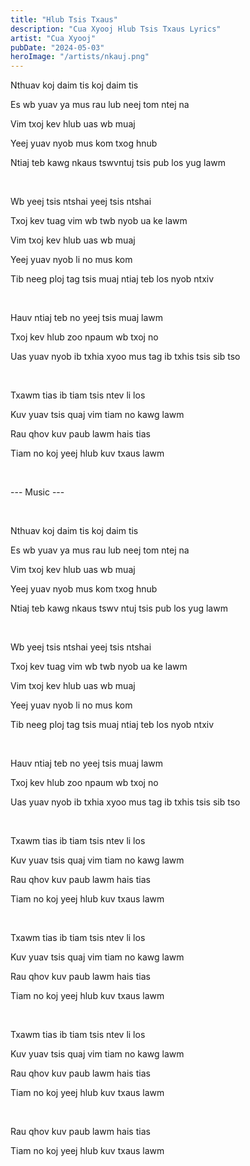 ```yaml
---
title: "Hlub Tsis Txaus"
description: "Cua Xyooj Hlub Tsis Txaus Lyrics"
artist: "Cua Xyooj"
pubDate: "2024-05-03"
heroImage: "/artists/nkauj.png"
---
```


Nthuav koj daim tis koj daim tis

Es wb yuav ya mus rau lub neej tom ntej na

Vim txoj kev hlub uas wb muaj

Yeej yuav nyob mus kom txog hnub

Ntiaj teb kawg nkaus tswvntuj tsis pub los yug lawm

<br />

Wb yeej tsis ntshai yeej tsis ntshai

Txoj kev tuag vim wb twb nyob ua ke lawm

Vim txoj kev hlub uas wb muaj

Yeej yuav nyob li no mus kom

Tib neeg ploj tag tsis muaj ntiaj teb los nyob ntxiv

<br />

Hauv ntiaj teb no yeej tsis muaj lawm

Txoj kev hlub zoo npaum wb txoj no

Uas yuav nyob ib txhia xyoo mus tag ib txhis tsis sib tso

<br />

Txawm tias ib tiam tsis ntev li los

Kuv yuav tsis quaj vim tiam no kawg lawm

Rau qhov kuv paub lawm hais tias

Tiam no koj yeej hlub kuv txaus lawm

<br />

--- Music ---

<br />

Nthuav koj daim tis koj daim tis

Es wb yuav ya mus rau lub neej tom ntej na

Vim txoj kev hlub uas wb muaj

Yeej yuav nyob mus kom txog hnub

Ntiaj teb kawg nkaus tswv ntuj tsis pub los yug lawm

<br />

Wb yeej tsis ntshai yeej tsis ntshai

Txoj kev tuag vim wb twb nyob ua ke lawm

Vim txoj kev hlub uas wb muaj

Yeej yuav nyob li no mus kom

Tib neeg ploj tag tsis muaj ntiaj teb los nyob ntxiv

<br />

Hauv ntiaj teb no yeej tsis muaj lawm

Txoj kev hlub zoo npaum wb txoj no

Uas yuav nyob ib txhia xyoo mus tag ib txhis tsis sib tso

<br />

Txawm tias ib tiam tsis ntev li los

Kuv yuav tsis quaj vim tiam no kawg lawm

Rau qhov kuv paub lawm hais tias

Tiam no koj yeej hlub kuv txaus lawm

<br />

Txawm tias ib tiam tsis ntev li los

Kuv yuav tsis quaj vim tiam no kawg lawm

Rau qhov kuv paub lawm hais tias

Tiam no koj yeej hlub kuv txaus lawm

<br />

Txawm tias ib tiam tsis ntev li los

Kuv yuav tsis quaj vim tiam no kawg lawm

Rau qhov kuv paub lawm hais tias

Tiam no koj yeej hlub kuv txaus lawm

<br />

Rau qhov kuv paub lawm hais tias

Tiam no koj yeej hlub kuv txaus lawm
